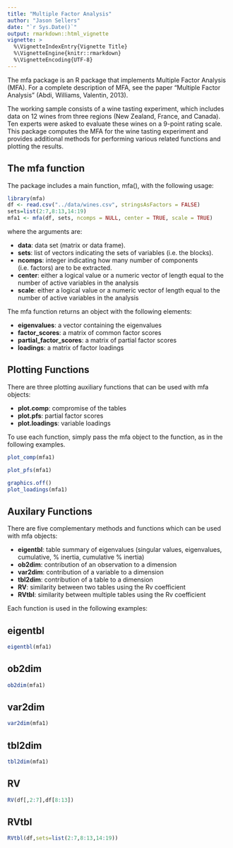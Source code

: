 ```yaml
---
title: "Multiple Factor Analysis"
author: "Jason Sellers"
date: "`r Sys.Date()`"
output: rmarkdown::html_vignette
vignette: >
  %\VignetteIndexEntry{Vignette Title}
  %\VignetteEngine{knitr::rmarkdown}
  %\VignetteEncoding{UTF-8}
---
```


The mfa package is an R package that implements Multiple Factor Analysis (MFA). For a complete description of MFA, see the paper "Multiple Factor Analysis" (Abdi, Williams, Valentin, 2013).

The working sample consists of a wine tasting experiment, which includes data on 12 wines from three regions (New Zealand, France, and Canada). Ten experts were asked to evaluate these wines on a 9-point rating scale. This package computes the MFA for the wine tasting experiment and provides additional methods for performing various related functions and plotting the results.

## The mfa function

The package includes a main function, mfa(), with the following usage:

```r
library(mfa)
df <- read.csv("../data/wines.csv", stringsAsFactors = FALSE)
sets=list(2:7,8:13,14:19)
mfa1 <- mfa(df, sets, ncomps = NULL, center = TRUE, scale = TRUE)
```

where the arguments are:

* **data**: data set (matrix or data frame).
* **sets**: list of vectors indicating the sets of variables (i.e. the blocks).
* **ncomps**: integer indicating how many number of components (i.e. factors) are to be extracted.
* **center**: either a logical value or a numeric vector of length equal to the number of active
variables in the analysis
* **scale**: either a logical value or a numeric vector of length equal to the number of active
variables in the analysis

The mfa function returns an object with the following elements:

* **eigenvalues**: a vector containing the eigenvalues
* **factor_scores**: a matrix of common factor scores
* **partial_factor_scores**: a matrix of partial factor scores
* **loadings**: a matrix of factor loadings

## Plotting Functions

There are three plotting auxiliary functions that can be used with mfa objects:

* **plot.comp**: compromise of the tables
* **plot.pfs**: partial factor scores
* **plot.loadings**: variable loadings

To use each function, simply pass the mfa object to the function, as in the following examples.

```r
plot_comp(mfa1)
```

```r
plot_pfs(mfa1)
```

```r
graphics.off()
plot_loadings(mfa1)
```

## Auxilary Functions

There are five complementary methods and functions which can be used with mfa objects:

* **eigentbl**: table summary of eigenvalues (singular values, eigenvalues, cumulative, % inertia, cumulative % inertia)
* **ob2dim**: contribution of an observation to a dimension
* **var2dim**: contribution of a variable to a dimension
* **tbl2dim**: contribution of a table to a dimension
* **RV**: similarity between two tables using the Rv coefficient
* **RVtbl**: similarity between multiple tables using the Rv coefficient

Each function is used in the following examples:

## eigentbl

```r
eigentbl(mfa1)
```

## ob2dim

```r
ob2dim(mfa1)
```

## var2dim

```r
var2dim(mfa1)
```

## tbl2dim

```r
tbl2dim(mfa1)
```

## RV

```r
RV(df[,2:7],df[8:13])
```

## RVtbl

```r
RVtbl(df,sets=list(2:7,8:13,14:19))
```
